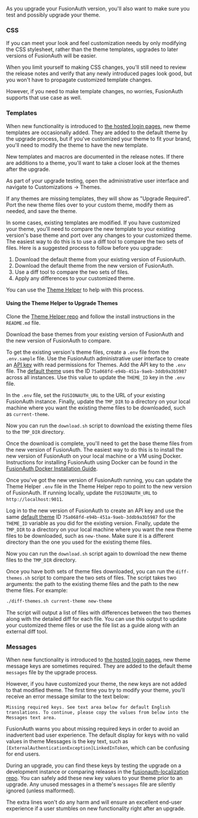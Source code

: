 
As you upgrade your FusionAuth version, you'll also want to make sure you test and possibly upgrade your theme.

### CSS

If you can meet your look and feel customization needs by only modifying the CSS stylesheet, rather than the theme templates, upgrades to later versions of FusionAuth will be easier.

When you limit yourself to making CSS changes, you'll still need to review the release notes and verify that any newly introduced pages look good, but you won't have to propagate customized template changes.

However, if you need to make template changes, no worries, FusionAuth supports that use case as well.

### Templates

When new functionality is introduced to [the hosted login pages](/docs/get-started/core-concepts/integration-points#hosted-login-pages), new theme templates are occasionally added. They are added to the default theme by the upgrade process, but if you've customized your theme to fit your brand, you'll need to modify the theme to have the new template.

New templates and macros are documented in the release notes. If there are additions to a theme, you'll want to take a closer look at the themes after the upgrade.

As part of your upgrade testing, open the administrative user interface and navigate to <Breadcrumb>Customizations -> Themes</Breadcrumb>.

If any themes are missing templates, they will show as "Upgrade Required". Port the new theme files over to your custom theme, modify them as needed, and save the theme.

In some cases, existing templates are modified. If you have customized your theme, you'll need to compare the new template to your existing version's base theme and port over any changes to your customized theme. The easiest way to do this is to use a diff tool to compare the two sets of files. Here is a suggested process to follow before you upgrade:

1. Download the default theme from your existing version of FusionAuth.
2. Download the default theme from the new version of FusionAuth.
3. Use a diff tool to compare the two sets of files. 
4. Apply any differences to your customized theme.

You can use the [Theme Helper](https://github.com/FusionAuth/fusionauth-theme-helper) to help  with this process.

#### Using the Theme Helper to Upgrade Themes

Clone the [Theme Helper repo](https://github.com/FusionAuth/fusionauth-theme-helper) and follow the install instructions in the `README.md` file. 

Download the base themes from your existing version of FusionAuth and the new version of FusionAuth to compare.

To get the existing version's theme files, create a `.env` file from the `.env.sample` file. Use the FusionAuth administrative user interface to create an [API key](/docs/apis/authentication#managing-api-keys) with read permissions for Themes. Add the API key to the `.env` file. The [default theme](/docs/get-started/core-concepts/limitations#default-configuration) uses the ID `75a068fd-e94b-451a-9aeb-3ddb9a3b5987` across all instances. Use this value to update the `THEME_ID` key in the `.env` file.

In the `.env` file, set the `FUSIONAUTH_URL` to the URL of your existing FusionAuth instance. Finally, update the `TMP_DIR` to a directory on your local machine where you want the existing theme files to be downloaded, such as `current-theme`.

Now you can run the `download.sh` script to download the existing theme files to the `TMP_DIR` directory.

Once the download is complete, you'll need to get the base theme files from the new version of FusionAuth. The easiest way to do this is to install the new version of FusionAuth on your local machine or a VM using Docker. Instructions for installing FusionAuth using Docker can be found in the [FusionAuth Docker Installation Guide](/docs/get-started/download-and-install/docker#docker-compose).

Once you've got the new version of FusionAuth running, you can update the Theme Helper `.env` file in the Theme Helper repo to point to the new version of FusionAuth. If running locally, update the `FUSIONAUTH_URL` to `http://localhost:9011`. 

Log in to the new version of FusionAuth to create an API key and use the same [default theme](/docs/get-started/core-concepts/limitations#default-configuration) ID `75a068fd-e94b-451a-9aeb-3ddb9a3b5987` for the `THEME_ID` variable as you did for the existing version. Finally, update the `TMP_DIR` to a directory on your local machine where you want the new theme files to be downloaded, such as `new-theme`. Make sure it is a different directory than the one you used for the existing theme files.

Now you can run the `download.sh` script again to download the new theme files to the `TMP_DIR` directory.

Once you have both sets of theme files downloaded, you can run the `diff-themes.sh` script to compare the two sets of files. The script takes two arguments: the path to the existing theme files and the path to the new theme files. For example:

```sh
./diff-themes.sh current-theme new-theme
```
The script will output a list of files with differences between the two themes along with the detailed diff for each file. You can use this output to update your customized theme files or use the file list as a guide along with an external diff tool.

### Messages

When new functionality is introduced to [the hosted login pages](/docs/get-started/core-concepts/integration-points#hosted-login-pages), new theme message keys are sometimes required. They are added to the default theme `messages` file by the upgrade process. 

However, if you have customized your theme, the new keys are not added to that modified theme. The first time you try to modify your theme, you'll receive an error message similar to the text below:

```
Missing required keys. See text area below for default English translations. To continue, please copy the values from below into the Messages text area.
```

FusionAuth warns you about missing required keys in order to avoid an inadvertent bad user experience. The default display for keys with no valid values in theme <InlineField>Messages</InlineField> is the key text, such as `[ExternalAuthenticationException]LinkedInToken`, which can be confusing for end users. 

During an upgrade, you can find these keys by testing the upgrade on a development instance or comparing releases in the [fusionauth-localization repo](https://github.com/FusionAuth/fusionauth-localization/). You can safely add these new key values to your theme prior to an upgrade. Any unused messages in a theme's `messages` file are silently ignored (unless malformed). 

The extra lines won't do any harm and will ensure an excellent end-user experience if a user stumbles on new functionality right after an upgrade.

